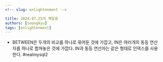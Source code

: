 ```yaml
---
<!-- slug: enlightenment -->

title: 2024.07.25의 깨달음
authors: [seongkyu]
tags: [enlightenment]
---
```


- BETWEEN은 두개의 비교를 하나로 묶어둔 것에 가깝고, IN은 여러개의 동등 연산자를 하나로 합쳐놓은 것에 가깝다. IN과 동등 연산자는 같은 형태로 인덱스를 사용한다. #realmysql2
